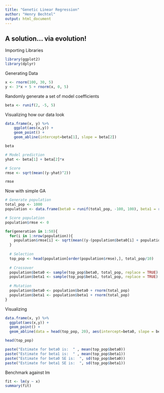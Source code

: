```yaml
---
title: "Genetic Linear Regression"
author: "Henry Bechtel"
output: html_document
---
```


## A solution... via evolution!


Importing Libraries
```r
library(ggplot2)
library(dplyr)
```


Generating Data
```r
x <- rnorm(100, 30, 5)
y <- 3*x + 5 + rnorm(x, 0, 5)
```


Randomly generate a set of model coefficients
``` r
beta <- runif(2, -5, 5)
```


Visualizing how our data look
```r
data.frame(x, y) %>%
    ggplot(aes(x,y)) + 
    geom_point() +
    geom_abline(intercept=beta[1], slope = beta[2])

beta
```


```r
# Model prediction
yhat <- beta[1] + beta[2]*x

# Score
rmse <- sqrt(mean((y-yhat)^2))

rmse
```


Now with simple GA
```r
# Generate population
total_pop <- 1000
population <- data.frame(beta0 = runif(total_pop, -100, 100), beta1 = runif(total_pop, -100, 100)) 

# Score population
population$rmse <- 0

for(generation in 1:50){
  for(i in 1:nrow(population)){
    population$rmse[i] <- sqrt(mean((y-(population$beta0[i] + population$beta1[i]*x))^2))
  }
  
  # Selection
  top_pop <- head(population[order(population$rmse),], total_pop/10)
  
  # Crossover
  population$beta0 <- sample(top_pop$beta0, total_pop, replace = TRUE)
  population$beta1 <- sample(top_pop$beta1, total_pop, replace = TRUE)
  
  # Mutation
  population$beta0 <- population$beta0 + rnorm(total_pop)
  population$beta1 <- population$beta1 + rnorm(total_pop)
}
```


Visualizing
```r
data.frame(x, y) %>%
  ggplot(aes(x,y)) + 
  geom_point() +
  geom_abline(data = head(top_pop, 20), aes(intercept=beta0, slope = beta1, alpha = 0.1, color = rmse))
```


```r
head(top_pop)
```


```r
paste("Estimate for beta0 is:  " , mean(top_pop$beta0))
paste("Estimate for beta1 is:  " , mean(top_pop$beta1))
paste("Estimate for beta0 SE is:  ", sd(top_pop$beta0))
paste("Estimate for beta1 SE is:  ", sd(top_pop$beta1))
```


Benchmark against lm
```r
fit <- lm(y ~ x)
summary(fit)
```

